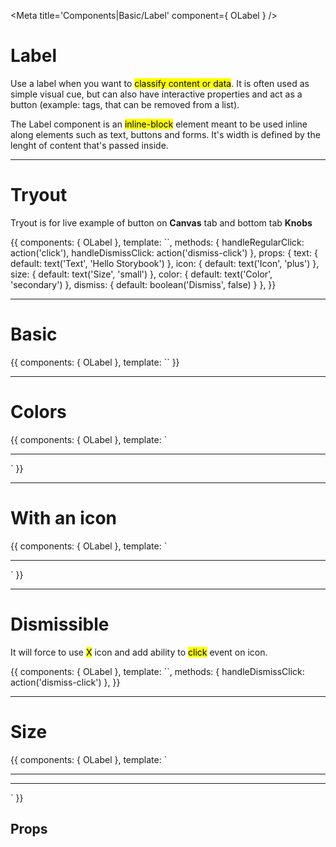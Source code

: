 

<Meta title='Components|Basic/Label' component={ OLabel } />

# Label

Use a label when you want to <mark>classify content or data</mark>. It is often used as simple visual cue, but can also have interactive properties and act as a button (example: tags, that can be removed from a list).

The Label component is an <mark>inline-block</mark> element meant to be used inline along elements such as text, buttons and forms. It's width is defined by the lenght of content that's passed inside.

<hr/>


# Tryout

Tryout is for live example of button on **Canvas** tab and bottom tab **Knobs**

<Story name='Tryout'>
  {{
    components: { OLabel },
    template: `<o-label @click="handleRegularClick" @dismissClick="handleDismissClick" :text="text" :icon="icon" :size="size" :color="color" :dismiss="dismiss" />`,
    methods: { 
      handleRegularClick: action('click'),
      handleDismissClick: action('dismiss-click')
    },
    props: {
      text: {
        default: text('Text', 'Hello Storybook')
      },
      icon: {
        default: text('Icon', 'plus')
      },
      size: {
        default: text('Size', 'small')
      },
      color: {
        default: text('Color', 'secondary')
      },
      dismiss: {
        default: boolean('Dismiss', false)
      }
    },
  }}
</Story>

<hr/>


# Basic

<Preview>
  <Story name='Basic'>{{
    components: { OLabel },
    template: `<o-label text="Basic" />`
  }}</Story>
</Preview>

<hr/>


# Colors

<Preview>
  <Story name='Colors'>{{
    components: { OLabel },
    template: `<div>
      <o-label text="Basic" /> <hr />
      <o-label text="Primary" color="primary" /> <o-label text="Secondary" color="secondary" />
    </div>`
  }}</Story>
</Preview>

<hr/>


# With an icon

<Preview>
  <Story name='With an icon'>{{
    components: { OLabel },
    template: `<div>
      <o-label text="More" icon="more" /> <hr />
      <o-label text="Add" icon="plus" color="primary" /> <o-label text="Secondary" icon="arrow-skip" color="secondary" />
    </div>`
  }}</Story>
</Preview>

<hr/>


# Dismissible

It will force to use <mark>X</mark> icon and add ability to <mark>click</mark> event on icon.

<Preview>
  <Story name='Dismissible'>{{
    components: { OLabel },
    template: `<o-label text="Dismissible" @dismissClick="handleDismissClick" :dismiss="true" />`,
    methods: {
      handleDismissClick: action('dismiss-click')
    },
  }}</Story>
</Preview>

<hr/>


# Size

<Preview>
  <Story name='Size'>{{
    components: { OLabel },
    template: `<div>
      <o-label text="Small" size="small" />
      <o-label text="Small" size="small" color="primary" />
      <o-label text="Small" size="small" color="secondary" />
      <hr />
      <o-label size="pill" />
      <o-label size="pill" color="primary" />
      <o-label size="pill" color="secondary" />
      <hr />
      <o-label size="dot" />
      <o-label size="dot" color="primary" />
      <o-label size="dot" color="secondary" />
    </div>`
  }}</Story>
</Preview>



## Props

<Props of={OLabel} />
